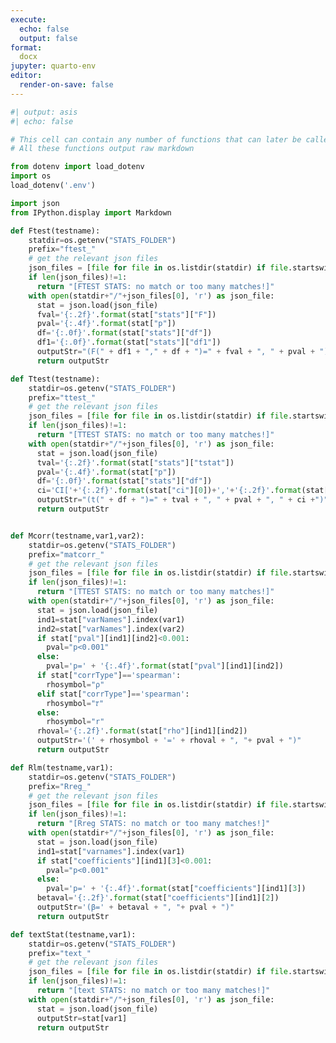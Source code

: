 ```yaml
---
execute:
  echo: false
  output: false
format:
  docx
jupyter: quarto-env
editor:
  render-on-save: false
---
```


```python
#| output: asis
#| echo: false

# This cell can contain any number of functions that can later be called using shortcode tags of the form `{python} Ftest("hogg")`
# All these functions output raw markdown

from dotenv import load_dotenv
import os
load_dotenv('.env')

import json
from IPython.display import Markdown

def Ftest(testname):
    statdir=os.getenv("STATS_FOLDER")
    prefix="ftest_"
    # get the relevant json files
    json_files = [file for file in os.listdir(statdir) if file.startswith(prefix) and file.endswith(testname+'.json')]
    if len(json_files)!=1:
      return "[FTEST STATS: no match or too many matches!]"
    with open(statdir+"/"+json_files[0], 'r') as json_file:
      stat = json.load(json_file)
      fval='{:.2f}'.format(stat["stats"]["F"])
      pval='{:.4f}'.format(stat["p"])
      df='{:.0f}'.format(stat["stats"]["df"])
      df1='{:.0f}'.format(stat["stats"]["df1"])
      outputStr="(F(" + df1 + "," + df + ")=" + fval + ", " + pval + ")"
      return outputStr

def Ttest(testname):
    statdir=os.getenv("STATS_FOLDER")
    prefix="ttest_"
    # get the relevant json files
    json_files = [file for file in os.listdir(statdir) if file.startswith(prefix) and file.endswith(testname+'.json')]
    if len(json_files)!=1:
      return "[TTEST STATS: no match or too many matches!]"
    with open(statdir+"/"+json_files[0], 'r') as json_file:
      stat = json.load(json_file)
      tval='{:.2f}'.format(stat["stats"]["tstat"])
      pval='{:.4f}'.format(stat["p"])
      df='{:.0f}'.format(stat["stats"]["df"])
      ci='CI['+'{:.2f}'.format(stat["ci"][0])+','+'{:.2f}'.format(stat["ci"][1])+']'
      outputStr="(t(" + df + ")=" + tval + ", " + pval + ", " + ci +")"
      return outputStr


def Mcorr(testname,var1,var2):
    statdir=os.getenv("STATS_FOLDER")
    prefix="matcorr_"
    # get the relevant json files
    json_files = [file for file in os.listdir(statdir) if file.startswith(prefix) and file.endswith(testname+'.json')]
    if len(json_files)!=1:
      return "[TTEST STATS: no match or too many matches!]"
    with open(statdir+"/"+json_files[0], 'r') as json_file:
      stat = json.load(json_file)
      ind1=stat["varNames"].index(var1)
      ind2=stat["varNames"].index(var2)
      if stat["pval"][ind1][ind2]<0.001:
        pval="p<0.001"
      else:
        pval='p=' + '{:.4f}'.format(stat["pval"][ind1][ind2])
      if stat["corrType"]=='spearman':
        rhosymbol="ρ"
      elif stat["corrType"]=='spearman':
        rhosymbol="𝜏"
      else:
        rhosymbol="r"
      rhoval='{:.2f}'.format(stat["rho"][ind1][ind2])
      outputStr='(' + rhosymbol + '=' + rhoval + ", "+ pval + ")"
      return outputStr

def Rlm(testname,var1):
    statdir=os.getenv("STATS_FOLDER")
    prefix="Rreg_"
    # get the relevant json files
    json_files = [file for file in os.listdir(statdir) if file.startswith(prefix) and file.endswith(testname+'.json')]
    if len(json_files)!=1:
      return "[Rreg STATS: no match or too many matches!]"
    with open(statdir+"/"+json_files[0], 'r') as json_file:
      stat = json.load(json_file)
      ind1=stat["varnames"].index(var1)
      if stat["coefficients"][ind1][3]<0.001:
        pval="p<0.001"
      else:
        pval='p=' + '{:.4f}'.format(stat["coefficients"][ind1][3])
      betaval='{:.2f}'.format(stat["coefficients"][ind1][2])
      outputStr='(β=' + betaval + ", "+ pval + ")"
      return outputStr

def textStat(testname,var1):
    statdir=os.getenv("STATS_FOLDER")
    prefix="text_"
    # get the relevant json files
    json_files = [file for file in os.listdir(statdir) if file.startswith(prefix) and file.endswith(testname+'.json')]
    if len(json_files)!=1:
      return "[text STATS: no match or too many matches!]"
    with open(statdir+"/"+json_files[0], 'r') as json_file:
      stat = json.load(json_file)
      outputStr=stat[var1]
      return outputStr

```
